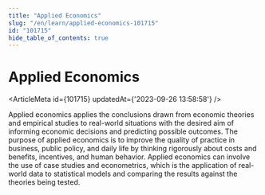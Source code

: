 ```yaml
---
title: "Applied Economics"
slug: "/en/learn/applied-economics-101715"
id: "101715"
hide_table_of_contents: true
---
```



# Applied Economics

<ArticleMeta id={101715} updatedAt={'2023-09-26 13:58:58'} />
<div className='border-solid border-b border-t-0 my-4 border-[var(--ifm-color-gray-300)]' />

Applied economics applies the conclusions drawn from economic theories and empirical studies to real-world situations with the desired aim of informing economic decisions and predicting possible outcomes. The purpose of applied economics is to improve the quality of practice in business, public policy, and daily life by thinking rigorously about costs and benefits, incentives, and human behavior. Applied economics can involve the use of case studies and econometrics, which is the application of real-world data to statistical models and comparing the results against the theories being tested.

